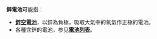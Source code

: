 '''鋅電池'''可能指：

* '''[[鋅空電池|鋅空電池]]'''，以鋅為負極，吸取大氣中的氧氣作正極的電池。
* 各種含鋅的電池，参见'''[[電池列表|電池列表]]'''。
{{disambig|Cat=三字作品消歧義}}